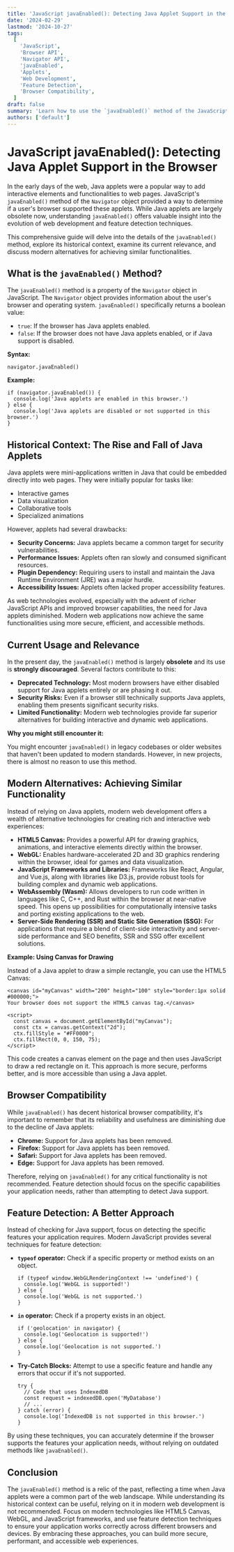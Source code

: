 ```yaml
---
title: 'JavaScript javaEnabled(): Detecting Java Applet Support in the Browser'
date: '2024-02-29'
lastmod: '2024-10-27'
tags:
  [
    'JavaScript',
    'Browser API',
    'Navigator API',
    'javaEnabled',
    'Applets',
    'Web Development',
    'Feature Detection',
    'Browser Compatibility',
  ]
draft: false
summary: 'Learn how to use the `javaEnabled()` method of the JavaScript Navigator object to detect if the browser supports Java applets. Explore its historical context, current usage, and modern alternatives.'
authors: ['default']
---
```


# JavaScript javaEnabled(): Detecting Java Applet Support in the Browser

In the early days of the web, Java applets were a popular way to add interactive elements and functionalities to web pages. JavaScript's `javaEnabled()` method of the `Navigator` object provided a way to determine if a user's browser supported these applets. While Java applets are largely obsolete now, understanding `javaEnabled()` offers valuable insight into the evolution of web development and feature detection techniques.

This comprehensive guide will delve into the details of the `javaEnabled()` method, explore its historical context, examine its current relevance, and discuss modern alternatives for achieving similar functionalities.

## What is the `javaEnabled()` Method?

The `javaEnabled()` method is a property of the `Navigator` object in JavaScript. The `Navigator` object provides information about the user's browser and operating system. `javaEnabled()` specifically returns a boolean value:

- `true`: If the browser has Java applets enabled.
- `false`: If the browser does not have Java applets enabled, or if Java support is disabled.

**Syntax:**

```plaintext
navigator.javaEnabled()
```

**Example:**

```plaintext
if (navigator.javaEnabled()) {
  console.log('Java applets are enabled in this browser.')
} else {
  console.log('Java applets are disabled or not supported in this browser.')
}
```

## Historical Context: The Rise and Fall of Java Applets

Java applets were mini-applications written in Java that could be embedded directly into web pages. They were initially popular for tasks like:

- Interactive games
- Data visualization
- Collaborative tools
- Specialized animations

However, applets had several drawbacks:

- **Security Concerns:** Java applets became a common target for security vulnerabilities.
- **Performance Issues:** Applets often ran slowly and consumed significant resources.
- **Plugin Dependency:** Requiring users to install and maintain the Java Runtime Environment (JRE) was a major hurdle.
- **Accessibility Issues:** Applets often lacked proper accessibility features.

As web technologies evolved, especially with the advent of richer JavaScript APIs and improved browser capabilities, the need for Java applets diminished. Modern web applications now achieve the same functionalities using more secure, efficient, and accessible methods.

## Current Usage and Relevance

In the present day, the `javaEnabled()` method is largely **obsolete** and its use is **strongly discouraged**. Several factors contribute to this:

- **Deprecated Technology:** Most modern browsers have either disabled support for Java applets entirely or are phasing it out.
- **Security Risks:** Even if a browser still technically supports Java applets, enabling them presents significant security risks.
- **Limited Functionality:** Modern web technologies provide far superior alternatives for building interactive and dynamic web applications.

**Why you might still encounter it:**

You might encounter `javaEnabled()` in legacy codebases or older websites that haven't been updated to modern standards. However, in new projects, there is almost no reason to use this method.

## Modern Alternatives: Achieving Similar Functionality

Instead of relying on Java applets, modern web development offers a wealth of alternative technologies for creating rich and interactive web experiences:

- **HTML5 Canvas:** Provides a powerful API for drawing graphics, animations, and interactive elements directly within the browser.
- **WebGL:** Enables hardware-accelerated 2D and 3D graphics rendering within the browser, ideal for games and data visualization.
- **JavaScript Frameworks and Libraries:** Frameworks like React, Angular, and Vue.js, along with libraries like D3.js, provide robust tools for building complex and dynamic web applications.
- **WebAssembly (Wasm):** Allows developers to run code written in languages like C, C++, and Rust within the browser at near-native speed. This opens up possibilities for computationally intensive tasks and porting existing applications to the web.
- **Server-Side Rendering (SSR) and Static Site Generation (SSG):** For applications that require a blend of client-side interactivity and server-side performance and SEO benefits, SSR and SSG offer excellent solutions.

**Example: Using Canvas for Drawing**

Instead of a Java applet to draw a simple rectangle, you can use the HTML5 Canvas:

```plaintext
<canvas id="myCanvas" width="200" height="100" style="border:1px solid #000000;">
Your browser does not support the HTML5 canvas tag.</canvas>

<script>
  const canvas = document.getElementById("myCanvas");
  const ctx = canvas.getContext("2d");
  ctx.fillStyle = "#FF0000";
  ctx.fillRect(0, 0, 150, 75);
</script>
```

This code creates a canvas element on the page and then uses JavaScript to draw a red rectangle on it. This approach is more secure, performs better, and is more accessible than using a Java applet.

## Browser Compatibility

While `javaEnabled()` has decent historical browser compatibility, it's important to remember that its reliability and usefulness are diminishing due to the decline of Java applets:

- **Chrome:** Support for Java applets has been removed.
- **Firefox:** Support for Java applets has been removed.
- **Safari:** Support for Java applets has been removed.
- **Edge:** Support for Java applets has been removed.

Therefore, relying on `javaEnabled()` for any critical functionality is not recommended. Feature detection should focus on the specific capabilities your application needs, rather than attempting to detect Java support.

## Feature Detection: A Better Approach

Instead of checking for Java support, focus on detecting the specific features your application requires. Modern JavaScript provides several techniques for feature detection:

- **`typeof` operator:** Check if a specific property or method exists on an object.

  ```plaintext
  if (typeof window.WebGLRenderingContext !== 'undefined') {
    console.log('WebGL is supported!')
  } else {
    console.log('WebGL is not supported.')
  }
  ```

- **`in` operator:** Check if a property exists in an object.

  ```plaintext
  if ('geolocation' in navigator) {
    console.log('Geolocation is supported!')
  } else {
    console.log('Geolocation is not supported.')
  }
  ```

- **Try-Catch Blocks:** Attempt to use a specific feature and handle any errors that occur if it's not supported.

  ```plaintext
  try {
    // Code that uses IndexedDB
    const request = indexedDB.open('MyDatabase')
    // ...
  } catch (error) {
    console.log('IndexedDB is not supported in this browser.')
  }
  ```

By using these techniques, you can accurately determine if the browser supports the features your application needs, without relying on outdated methods like `javaEnabled()`.

## Conclusion

The `javaEnabled()` method is a relic of the past, reflecting a time when Java applets were a common part of the web landscape. While understanding its historical context can be useful, relying on it in modern web development is not recommended. Focus on modern technologies like HTML5 Canvas, WebGL, and JavaScript frameworks, and use feature detection techniques to ensure your application works correctly across different browsers and devices. By embracing these approaches, you can build more secure, performant, and accessible web experiences.
